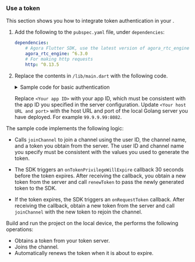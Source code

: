 <PlatformWrapper platform="flutter">

### Use a token

This section shows you how to integrate token authentication in your <Vpl k="CLIENT" />.

1. Add the following to the `pubspec.yaml` file, under `dependencies`:

    ```yaml
    dependencies:
        # Agora Flutter SDK, use the latest version of agora_rtc_engine
        agora_rtc_engine: ^6.3.0
        # For making http requests
        http: ^0.13.5
    ```

2. Replace the contents in `/lib/main.dart` with the following code. 

    <details>
    <summary>Sample code for basic authentication</summary>
    <CodeBlock language="dart" showLineNumbers>
    {`import 'dart:convert';


    void main() => runApp(const MyApp());

    /// This widget is the root of your application.
    class MyApp extends StatefulWidget {
    /// Construct the [MyApp]
    const MyApp({Key? key}) : super(key: key);

    @override
    State<MyApp> createState() => _MyAppState();
    }

    class _MyAppState extends State<MyApp> {

    @override
    Widget build(BuildContext context) {
        return MaterialApp(
        theme: ThemeData(
            primarySwatch: Colors.blue,
        ),
        home: Scaffold(
            appBar: AppBar(
                title: const Text('APIExample'),
            ),
            body: const JoinChannelVideoToken()),
        );
    }
    }

    class JoinChannelVideoToken extends StatefulWidget {
    const JoinChannelVideoToken({Key? key}) : super(key: key);

    @override
    State<StatefulWidget> createState() => _State();
    }

    class _State extends State<JoinChannelVideoToken> {
    late final RtcEngine _engine;
    bool _isReadyPreview = false;

    bool isJoined = false, switchCamera = true, switchRender = true;
    Set<int> remoteUid = {};
    static const String appId = '<Your app ID>'; // Fill in the information from Agora console
    static const String channelId = '<Your channel name>'; // Fill in the channel name
    static const String hostUrl = '<Your host URL and port>'; // Fill in the server URL and port

    @override
    void initState() {
        super.initState();
        _initEngine();
    }

    @override
    void dispose() {
        super.dispose();
        _dispose();
    }

    Future<void> _dispose() async {
        await _engine.leaveChannel();
        await _engine.release();
    }

    Future<void> _initEngine() async {
        _engine = createAgoraRtcEngine();
        await _engine.initialize(const RtcEngineContext(
        appId: appId,
        ));

        _engine.registerEventHandler(RtcEngineEventHandler(
        onJoinChannelSuccess: (RtcConnection connection, int elapsed) {
            setState(() {
            isJoined = true;
            });
        },
        onUserJoined: (RtcConnection connection, int rUid, int elapsed) {
            setState(() {
            remoteUid.add(rUid);
            });
        },
        onUserOffline:
            (RtcConnection connection, int rUid, UserOfflineReasonType reason) {
            setState(() {
            remoteUid.removeWhere((element) => element == rUid);
            });
        },
        onLeaveChannel: (RtcConnection connection, RtcStats stats) {
            setState(() {
            isJoined = false;
            remoteUid.clear();
            });
        },
        onTokenPrivilegeWillExpire: (RtcConnection connection, String token) {
            _fetchToken(1234, channelId, 1, false);
        },
        onRequestToken: (RtcConnection connection) {
            _fetchToken(1234, channelId, 1, true);
        },
        ));

        await _engine.enableVideo();

        await _engine.startPreview();
        await _fetchToken(1234, channelId, 1, true);

        setState(() {
        _isReadyPreview = true;
        });
    }

    Future<void> _fetchToken(
        int uid,
        String channelName,
        int toeknRole,
        bool needJoinChannel,
    ) async {
        var client = http.Client();
        try {
        Map<String, String> headers = {
            'Content-type': 'application/json',
            'Accept': 'application/json',
        };

        var response = await client.post(Uri.parse(hostUrl),
            headers: headers,
            body: jsonEncode(
                {'uid': uid, 'ChannelName': channelName, 'role': toeknRole}));
        var decodedResponse = jsonDecode(utf8.decode(response.bodyBytes)) as Map;

        final token = decodedResponse['token'];
        if (needJoinChannel) {
            await _engine.joinChannel(
            token: token,
            channelId: channelName,
            uid: uid,
            options: const ChannelMediaOptions(
                channelProfile: ChannelProfileType.channelProfileLiveBroadcasting,
                clientRoleType: ClientRoleType.clientRoleBroadcaster,
            ),
            );
        } else {
            await _engine.renewToken(token);
        }
        } finally {
        client.close();
        }
    }

    @override
    Widget build(BuildContext context) {
        if (!_isReadyPreview) return Container();
        return Stack(
        children: [
            AgoraVideoView(
            controller: VideoViewController(
                rtcEngine: _engine,
                canvas: const VideoCanvas(uid: 0),
            ),
            ),
            Align(
            alignment: Alignment.topLeft,
            child: SingleChildScrollView(
                scrollDirection: Axis.horizontal,
                child: Row(
                children: List.of(remoteUid.map(
                    (e) => SizedBox(
                    width: 120,
                    height: 120,
                    child: AgoraVideoView(
                        controller: VideoViewController.remote(
                        rtcEngine: _engine,
                        canvas: VideoCanvas(uid: e),
                        connection: const RtcConnection(channelId: channelId),
                        ),
                    ),
                    ),
                )),
                ),
            ),
            )
        ],
        );
    }
    }`}
    </CodeBlock>
    </details>

    Replace `<Your app ID>` with your app ID, which must be consistent with the app ID you specified in the server configuration. Update `<Your host URL and port>` with the host URL and port of the local Golang server you have deployed. For example `99.9.9.99:8082`.

The sample code implements the following logic:

* Calls `joinChannel` to join a channel using the user ID, the channel name, and a token you obtain from the server. The user ID and channel name you specify must be consistent with the values you used to generate the token.

* The SDK triggers an `onTokenPrivilegeWillExpire` callback 30 seconds before the token expires. After receiving the callback, you obtain a new token from the server and call `renewToken` to pass the newly generated token to the SDK.

* If the token expires, the SDK triggers an `onRequestToken` callback. After receiving the callback, obtain a new token from the server and call `joinChannel` with the new token to rejoin the channel.

Build and run the project on the local device, the <Vpl k="CLIENT" /> performs the following operations:

* Obtains a token from your token server.
* Joins the channel.
* Automatically renews the token when it is about to expire. 

</PlatformWrapper>
